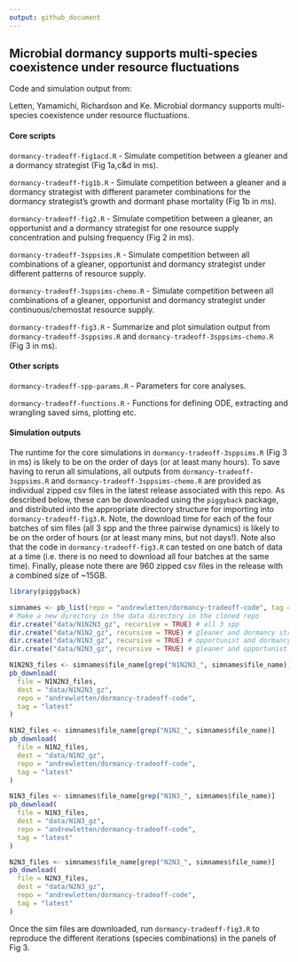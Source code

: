 ```yaml
---
output: github_document
---
```


<!-- README.md is generated from README.Rmd. Please edit that file -->

## Microbial dormancy supports multi-species coexistence under resource fluctuations

Code and simulation output from:

Letten, Yamamichi, Richardson and Ke. Microbial dormancy supports multi-species coexistence under resource fluctuations.

#### Core scripts

`dormancy-tradeoff-fig1acd.R` - Simulate competition between a gleaner and a dormancy strategist (Fig 1a,c&d in ms).  

`dormancy-tradeoff-fig1b.R` - Simulate competition between a gleaner and a dormancy strategist with different parameter combinations for the dormancy strategist's growth and dormant phase mortality (Fig 1b in ms). 

`dormancy-tradeoff-fig2.R` - Simulate competition between a gleaner, an opportunist and a dormancy strategist for one resource supply concentration and pulsing frequency (Fig 2 in ms).  

`dormancy-tradeoff-3sppsims.R` - Simulate competition between all combinations of a gleaner, opportunist and dormancy strategist under different patterns of resource supply.  

`dormancy-tradeoff-3sppsims-chemo.R` - Simulate competition between all combinations of a gleaner, opportunist and dormancy strategist under continuous/chemostat resource supply.  

`dormancy-tradeoff-fig3.R` - Summarize and plot simulation output from `dormancy-tradeoff-3sppsims.R` and `dormancy-tradeoff-3sppsims-chemo.R` (Fig 3 in ms).
 
#### Other scripts

`dormancy-tradeoff-spp-params.R` - Parameters for core analyses.

`dormancy-tradeoff-functions.R` - Functions for defining ODE, extracting and wrangling saved sims, plotting etc.

#### Simulation outputs

The runtime for the core simulations in `dormancy-tradeoff-3sppsims.R` (Fig 3 in ms) is likely to be on the order of days (or at least many hours). To save having to rerun all simulations, all outputs from `dormancy-tradeoff-3sppsims.R` and `dormancy-tradeoff-3sppsims-chemo.R` are provided as individual zipped csv files in the latest release associated with this repo. As described below, these can be downloaded using the `piggyback` package, and distributed into the appropriate directory structure for importing into `dormancy-tradeoff-fig3.R`. Note, the download time for each of the four batches of sim files (all 3 spp and the three pairwise dynamics) is likely to be on the order of hours (or at least many mins, but not days!). Note also that the code in `dormancy-tradeoff-fig3.R` can tested on one batch of data at a time (i.e. there is no need to download all four batches at the same time). Finally, please note there are 960 zipped csv files in the release with a combined size of ~15GB. 

```r
library(piggyback)

simnames <- pb_list(repo = "andrewletten/dormancy-tradeoff-code", tag = "latest")
# Make a new directory in the data directory in the cloned repo
dir.create("data/N1N2N3_gz", recursive = TRUE) # all 3 spp
dir.create("data/N1N2_gz", recursive = TRUE) # gleaner and dormancy strategist
dir.create("data/N1N3_gz", recursive = TRUE) # opportunist and dormancy strategist
dir.create("data/N2N3_gz", recursive = TRUE) # gleaner and opportunist

N1N2N3_files <- simnames$file_name[grep("N1N2N3_", simnames$file_name)]
pb_download(
  file = N1N2N3_files,
  dest = "data/N1N2N3_gz",
  repo = "andrewletten/dormancy-tradeoff-code",
  tag = "latest"
)

N1N2_files <- simnames$file_name[grep("N1N2_", simnames$file_name)]
pb_download(
  file = N1N2_files,
  dest = "data/N1N2_gz",
  repo = "andrewletten/dormancy-tradeoff-code",
  tag = "latest"
)

N1N3_files <- simnames$file_name[grep("N1N3_", simnames$file_name)]
pb_download(
  file = N1N3_files,
  dest = "data/N1N3_gz",
  repo = "andrewletten/dormancy-tradeoff-code",
  tag = "latest"
)

N2N3_files <- simnames$file_name[grep("N2N3_", simnames$file_name)]
pb_download(
  file = N2N3_files,
  dest = "data/N2N3_gz",
  repo = "andrewletten/dormancy-tradeoff-code",
  tag = "latest"
)

```

Once the sim files are downloaded, run `dormancy-tradeoff-fig3.R` to reproduce the different iterations (species combinations) in the panels of Fig 3. 

